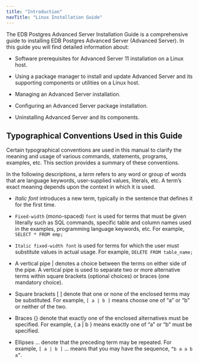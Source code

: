 ---
title: "Introduction"
navTitle: "Linux Installation Guide"
---

<div id="introduction" class="registered_link"></div>

The EDB Postgres Advanced Server Installation Guide is a comprehensive guide to installing EDB Postgres Advanced Server (Advanced Server). In this guide you will find detailed information about:

- Software prerequisites for Advanced Server 11 installation on a Linux host.

- Using a package manager to install and update Advanced Server and its supporting components or utilities on a Linux host.

- Managing an Advanced Server installation.

- Configuring an Advanced Server package installation.

- Uninstalling Advanced Server and its components.

## Typographical Conventions Used in this Guide

Certain typographical conventions are used in this manual to clarify the meaning and usage of various commands, statements, programs, examples, etc. This section provides a summary of these conventions.

In the following descriptions, a *term* refers to any word or group of words that are language keywords, user-supplied values, literals, etc. A term’s exact meaning depends upon the context in which it is used.

- *Italic font* introduces a new term, typically in the sentence that defines it for the first time.

- `Fixed-width` (mono-spaced) `font` is used for terms that must be given literally such as SQL commands, specific table and column names used in the examples, programming language keywords, etc. For example, `SELECT * FROM emp;`

- `Italic fixed-width font` is used for terms for which the user must substitute values in actual usage. For example, `DELETE FROM table_name;`

- A vertical pipe | denotes a choice between the terms on either side of the pipe. A vertical pipe is used to separate two or more alternative terms within square brackets (optional choices) or braces (one mandatory choice).
- Square brackets [ ] denote that one or none of the enclosed terms may be substituted. For example, `[ a | b ]` means choose one of “a” or “b” or neither of the two.
- Braces {} denote that exactly one of the enclosed alternatives must be specified. For example, { a | b } means exactly one of “a” or “b” must be specified.
- Ellipses ... denote that the preceding term may be repeated. For example, `[ a | b ]` ... means that you may have the sequence, `“b a a b a”`.